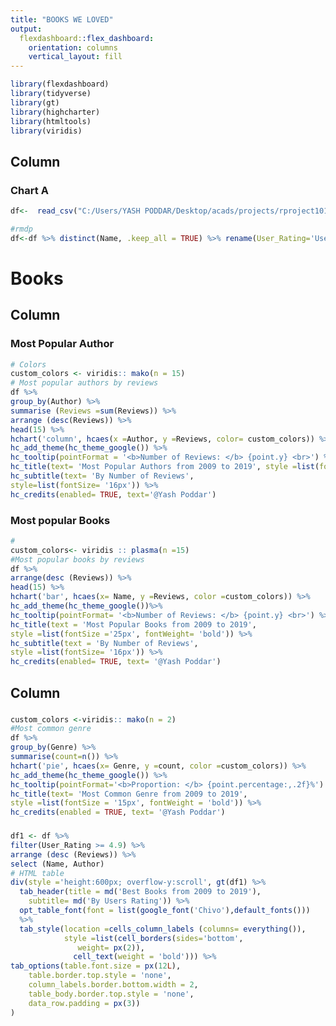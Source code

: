 ---
title: "BOOKS WE LOVED"
output: 
  flexdashboard::flex_dashboard:
    orientation: columns
    vertical_layout: fill
---

```{r setup, include=FALSE}
library(flexdashboard)
library(tidyverse)
library(gt)
library(highcharter)
library(htmltools)
library(viridis)
```

Column {.tabset .tabset-fade data-width=650}
-----------------------------------------------------------------------

### Chart A

```{r}
df<-  read_csv("C:/Users/YASH PODDAR/Desktop/acads/projects/rproject101/bestsellers with categories.csv",show_col_types = FALSE)

#rmdp
df<-df %>% distinct(Name, .keep_all = TRUE) %>% rename(User_Rating='User Rating')

```
Books
============================================================

Column {.tabset .tabset-fade data-width=650}
------------------------------------------------------------

### Most Popular Author

```{r}

# Colors
custom_colors <- viridis:: mako(n = 15)
# Most popular authors by reviews
df %>%
group_by(Author) %>%
summarise (Reviews =sum(Reviews)) %>%
arrange (desc(Reviews)) %>%
head(15) %>%
hchart('column', hcaes(x =Author, y =Reviews, color= custom_colors)) %>%
hc_add_theme(hc_theme_google()) %>%
hc_tooltip(pointFormat = '<b>Number of Reviews: </b> {point.y} <br>') %>%
hc_title(text= 'Most Popular Authors from 2009 to 2019', style =list(fontSize = '25px', fontWeight= 'bold')) %>%
hc_subtitle(text= 'By Number of Reviews',
style=list(fontSize= '16px')) %>%
hc_credits(enabled= TRUE, text='@Yash Poddar')
```

### Most popular Books

```{r}
#
custom_colors<- viridis :: plasma(n =15)
#Most popular books by reviews
df %>%
arrange(desc (Reviews)) %>%
head(15) %>%
hchart('bar', hcaes(x= Name, y =Reviews, color =custom_colors)) %>%
hc_add_theme(hc_theme_google())%>%
hc_tooltip(pointFormat= '<b>Number of Reviews: </b> {point.y} <br>') %>%
hc_title(text = 'Most Popular Books from 2009 to 2019',
style =list(fontSize ='25px', fontWeight= 'bold')) %>%
hc_subtitle(text = 'By Number of Reviews',
style =list(fontSize= '16px')) %>%
hc_credits(enabled= TRUE, text= '@Yash Poddar')
```
Column {data-width=350}
----------------------------------------------------------------

### {.no-padding}


```{r}
custom_colors <-viridis:: mako(n = 2)
#Most common genre
df %>%
group_by(Genre) %>%
summarise(count=n()) %>%
hchart('pie', hcaes(x= Genre, y =count, color =custom_colors)) %>%
hc_add_theme(hc_theme_google()) %>%
hc_tooltip(pointFormat='<b>Proportion: </b> {point.percentage:,.2f}%') %>% 
hc_title(text= 'Most Common Genre from 2009 to 2019',
style =list(fontSize = '15px', fontWeight = 'bold')) %>%
hc_credits(enabled = TRUE, text= '@Yash Poddar')
```
### {.no-padding}
```{r}
df1 <- df %>%
filter(User_Rating >= 4.9) %>%
arrange (desc (Reviews)) %>%
select (Name, Author)
# HTML table
div(style ='height:600px; overflow-y:scroll', gt(df1) %>%
  tab_header(title = md('Best Books from 2009 to 2019'),
    subtitle= md('By Users Rating')) %>%
  opt_table_font(font = list(google_font('Chivo'),default_fonts()))
  %>%
  tab_style(location =cells_column_labels (columns= everything()),
            style =list(cell_borders(sides='bottom',
               weight= px(2)),
              cell_text(weight = 'bold'))) %>%
tab_options(table.font.size = px(12L),
    table.border.top.style = 'none',
    column_labels.border.bottom.width = 2,
    table_body.border.top.style = 'none',
    data_row.padding = px(3))
)
```

